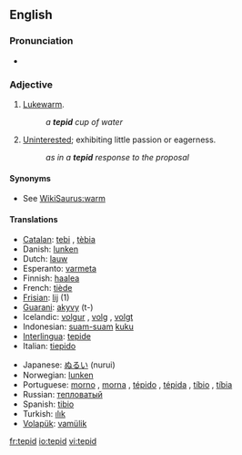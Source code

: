 ==English==

===Pronunciation===
*{{audio|en-us-tepid.ogg|Audio (US)}}

===Adjective===
{{en-adj|-}}

# [[lukewarm|Lukewarm]].
#: ''a '''tepid''' cup of water''
# [[uninterested|Uninterested]]; exhibiting little passion or eagerness.
#: ''as in a '''tepid''' response to the proposal''

====Synonyms====
*See [[WikiSaurus:warm]]

====Translations====
{{trans-top}}
*[[Catalan]]: [[tebi]] {{m}}, [[tèbia]] {{f}}
*Danish: [[lunken]]
*Dutch: [[lauw]]
*Esperanto: [[varmeta]]
*Finnish: [[haalea]]
*French: [[tiède]] {{mf}}
*[[Frisian]]: [[lij]] (1)
*[[Guarani]]: [[akyvy]] (t-)
*Icelandic: [[volgur]] {{m}}, [[volg]] {{f}}, [[volgt]] {{n}}
*Indonesian: [[suam-suam]] [[kuku]]
*[[Interlingua]]: [[tepide]]
*Italian: [[tiepido]]
{{trans-mid}}
*Japanese: [[ぬるい]] (nurui)
*Norwegian: [[lunken]]
*Portuguese: [[morno]] {{m}}, [[morna]] {{f}}, [[tépido]] {{m}}, [[tépida]] {{f}}, [[tíbio]] {{m}}, [[tíbia]] {{f}}
*Russian: [[тепловатый]]
*Spanish: [[tibio]]
*Turkish: [[ılık]]
*[[Volapük]]: [[vamülik]]
{{trans-bottom}}

[[fr:tepid]]
[[io:tepid]]
[[vi:tepid]]